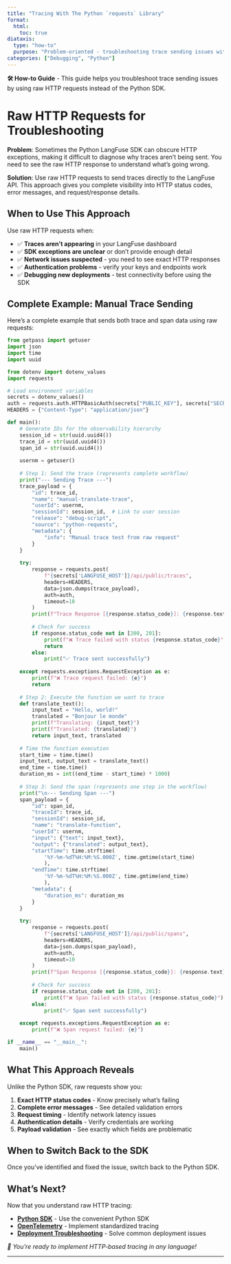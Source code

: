 ```yaml
---
title: "Tracing With The Python `requests` Library"
format:
  html:
    toc: true
diataxis:
  type: "how-to"
  purpose: "Problem-oriented - troubleshooting trace sending issues with raw HTTP requests"
categories: ["Debugging", "Python"]
---
```


::: {.callout-note icon="false"}
**🛠️ How-to Guide** - This guide helps you troubleshoot trace sending issues by using raw HTTP requests instead of the Python SDK.
:::

# Raw HTTP Requests for Troubleshooting

**Problem**: Sometimes the Python LangFuse SDK can obscure HTTP exceptions, making it difficult to diagnose why traces aren't being sent. You need to see the raw HTTP response to understand what's going wrong.

**Solution**: Use raw HTTP requests to send traces directly to the LangFuse API. This approach gives you complete visibility into HTTP status codes, error messages, and request/response details.

## When to Use This Approach

Use raw HTTP requests when:

- ✅ **Traces aren't appearing** in your LangFuse dashboard
- ✅ **SDK exceptions are unclear** or don't provide enough detail
- ✅ **Network issues suspected** - you need to see exact HTTP responses
- ✅ **Authentication problems** - verify your keys and endpoints work
- ✅ **Debugging new deployments** - test connectivity before using the SDK


## Complete Example: Manual Trace Sending

Here's a complete example that sends both trace and span data using raw requests:

```python
from getpass import getuser
import json
import time
import uuid

from dotenv import dotenv_values
import requests

# Load environment variables
secrets = dotenv_values()
auth = requests.auth.HTTPBasicAuth(secrets["PUBLIC_KEY"], secrets["SECRET_KEY"])
HEADERS = {"Content-Type": "application/json"}

def main():
    # Generate IDs for the observability hierarchy
    session_id = str(uuid.uuid4())
    trace_id = str(uuid.uuid4())
    span_id = str(uuid.uuid4())
    
    usernm = getuser()
    
    # Step 1: Send the trace (represents complete workflow)
    print("--- Sending Trace ---")
    trace_payload = {
        "id": trace_id,
        "name": "manual-translate-trace",
        "userId": usernm,
        "sessionId": session_id,  # Link to user session
        "release": "debug-script",
        "source": "python-requests",
        "metadata": {
            "info": "Manual trace test from raw request"
        }
    }
    
    try:
        response = requests.post(
            f"{secrets['LANGFUSE_HOST']}/api/public/traces",
            headers=HEADERS,
            data=json.dumps(trace_payload),
            auth=auth,
            timeout=10
        )
        print(f"Trace Response [{response.status_code}]: {response.text}")
        
        # Check for success
        if response.status_code not in [200, 201]:
            print(f"❌ Trace failed with status {response.status_code}")
            return
        else:
            print("✅ Trace sent successfully")
            
    except requests.exceptions.RequestException as e:
        print(f"❌ Trace request failed: {e}")
        return
    
    # Step 2: Execute the function we want to trace
    def translate_text():
        input_text = "Hello, world!"
        translated = "Bonjour le monde"
        print(f"Translating: {input_text}")
        print(f"Translated: {translated}")
        return input_text, translated
    
    # Time the function execution
    start_time = time.time()
    input_text, output_text = translate_text()
    end_time = time.time()
    duration_ms = int((end_time - start_time) * 1000)
    
    # Step 3: Send the span (represents one step in the workflow)
    print("\n--- Sending Span ---")
    span_payload = {
        "id": span_id,
        "traceId": trace_id,
        "sessionId": session_id,
        "name": "translate-function",
        "userId": usernm,
        "input": {"text": input_text},
        "output": {"translated": output_text},
        "startTime": time.strftime(
            '%Y-%m-%dT%H:%M:%S.000Z', time.gmtime(start_time)
            ),
        "endTime": time.strftime(
            '%Y-%m-%dT%H:%M:%S.000Z', time.gmtime(end_time)
            ),
        "metadata": {
            "duration_ms": duration_ms
        }
    }
    
    try:
        response = requests.post(
            f"{secrets['LANGFUSE_HOST']}/api/public/spans",
            headers=HEADERS,
            data=json.dumps(span_payload),
            auth=auth,
            timeout=10
        )
        print(f"Span Response [{response.status_code}]: {response.text}")
        
        # Check for success
        if response.status_code not in [200, 201]:
            print(f"❌ Span failed with status {response.status_code}")
        else:
            print("✅ Span sent successfully")
            
    except requests.exceptions.RequestException as e:
        print(f"❌ Span request failed: {e}")

if __name__ == "__main__":
    main()

```

## What This Approach Reveals

Unlike the Python SDK, raw requests show you:

1. **Exact HTTP status codes** - Know precisely what's failing
2. **Complete error messages** - See detailed validation errors  
3. **Request timing** - Identify network latency issues
4. **Authentication details** - Verify credentials are working
5. **Payload validation** - See exactly which fields are problematic

## When to Switch Back to the SDK

Once you've identified and fixed the issue, switch back to the Python SDK.

## What's Next?

Now that you understand raw HTTP tracing:

- **[Python SDK](python-sdk.qmd)** - Use the convenient Python SDK
- **[OpenTelemetry](opentelemetry.qmd)** - Implement standardized tracing
- **[Deployment Troubleshooting](troubleshooting.qmd)** - Solve common deployment issues

*🔧 You're ready to implement HTTP-based tracing in any language!*

---
